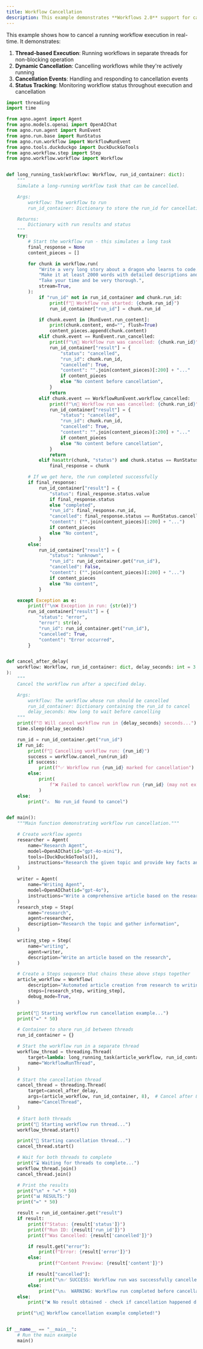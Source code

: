 ```yaml
---
title: Workflow Cancellation
description: This example demonstrates **Workflows 2.0** support for cancelling running workflow executions, including thread-based cancellation and handling cancelled responses.
---
```


This example shows how to cancel a running workflow execution in real-time. It demonstrates:

1. **Thread-based Execution**: Running workflows in separate threads for non-blocking operation
2. **Dynamic Cancellation**: Cancelling workflows while they're actively running
3. **Cancellation Events**: Handling and responding to cancellation events
4. **Status Tracking**: Monitoring workflow status throughout execution and cancellation

```python workflow_cancellation.py
import threading
import time

from agno.agent import Agent
from agno.models.openai import OpenAIChat
from agno.run.agent import RunEvent
from agno.run.base import RunStatus
from agno.run.workflow import WorkflowRunEvent
from agno.tools.duckduckgo import DuckDuckGoTools
from agno.workflow.step import Step
from agno.workflow.workflow import Workflow


def long_running_task(workflow: Workflow, run_id_container: dict):
    """
    Simulate a long-running workflow task that can be cancelled.

    Args:
        workflow: The workflow to run
        run_id_container: Dictionary to store the run_id for cancellation

    Returns:
        Dictionary with run results and status
    """
    try:
        # Start the workflow run - this simulates a long task
        final_response = None
        content_pieces = []

        for chunk in workflow.run(
            "Write a very long story about a dragon who learns to code. "
            "Make it at least 2000 words with detailed descriptions and dialogue. "
            "Take your time and be very thorough.",
            stream=True,
        ):
            if "run_id" not in run_id_container and chunk.run_id:
                print(f"🚀 Workflow run started: {chunk.run_id}")
                run_id_container["run_id"] = chunk.run_id

            if chunk.event in [RunEvent.run_content]:
                print(chunk.content, end="", flush=True)
                content_pieces.append(chunk.content)
            elif chunk.event == RunEvent.run_cancelled:
                print(f"\n🚫 Workflow run was cancelled: {chunk.run_id}")
                run_id_container["result"] = {
                    "status": "cancelled",
                    "run_id": chunk.run_id,
                    "cancelled": True,
                    "content": "".join(content_pieces)[:200] + "..."
                    if content_pieces
                    else "No content before cancellation",
                }
                return
            elif chunk.event == WorkflowRunEvent.workflow_cancelled:
                print(f"\n🚫 Workflow run was cancelled: {chunk.run_id}")
                run_id_container["result"] = {
                    "status": "cancelled",
                    "run_id": chunk.run_id,
                    "cancelled": True,
                    "content": "".join(content_pieces)[:200] + "..."
                    if content_pieces
                    else "No content before cancellation",
                }
                return
            elif hasattr(chunk, "status") and chunk.status == RunStatus.completed:
                final_response = chunk

        # If we get here, the run completed successfully
        if final_response:
            run_id_container["result"] = {
                "status": final_response.status.value
                if final_response.status
                else "completed",
                "run_id": final_response.run_id,
                "cancelled": final_response.status == RunStatus.cancelled,
                "content": ("".join(content_pieces)[:200] + "...")
                if content_pieces
                else "No content",
            }
        else:
            run_id_container["result"] = {
                "status": "unknown",
                "run_id": run_id_container.get("run_id"),
                "cancelled": False,
                "content": ("".join(content_pieces)[:200] + "...")
                if content_pieces
                else "No content",
            }

    except Exception as e:
        print(f"\n❌ Exception in run: {str(e)}")
        run_id_container["result"] = {
            "status": "error",
            "error": str(e),
            "run_id": run_id_container.get("run_id"),
            "cancelled": True,
            "content": "Error occurred",
        }


def cancel_after_delay(
    workflow: Workflow, run_id_container: dict, delay_seconds: int = 3
):
    """
    Cancel the workflow run after a specified delay.

    Args:
        workflow: The workflow whose run should be cancelled
        run_id_container: Dictionary containing the run_id to cancel
        delay_seconds: How long to wait before cancelling
    """
    print(f"⏰ Will cancel workflow run in {delay_seconds} seconds...")
    time.sleep(delay_seconds)

    run_id = run_id_container.get("run_id")
    if run_id:
        print(f"🚫 Cancelling workflow run: {run_id}")
        success = workflow.cancel_run(run_id)
        if success:
            print(f"✅ Workflow run {run_id} marked for cancellation")
        else:
            print(
                f"❌ Failed to cancel workflow run {run_id} (may not exist or already completed)"
            )
    else:
        print("⚠️  No run_id found to cancel")


def main():
    """Main function demonstrating workflow run cancellation."""

    # Create workflow agents
    researcher = Agent(
        name="Research Agent",
        model=OpenAIChat(id="gpt-4o-mini"),
        tools=[DuckDuckGoTools()],
        instructions="Research the given topic and provide key facts and insights.",
    )

    writer = Agent(
        name="Writing Agent",
        model=OpenAIChat(id="gpt-4o"),
        instructions="Write a comprehensive article based on the research provided. Make it engaging and well-structured.",
    )
    research_step = Step(
        name="research",
        agent=researcher,
        description="Research the topic and gather information",
    )

    writing_step = Step(
        name="writing",
        agent=writer,
        description="Write an article based on the research",
    )

    # Create a Steps sequence that chains these above steps together
    article_workflow = Workflow(
        description="Automated article creation from research to writing",
        steps=[research_step, writing_step],
        debug_mode=True,
    )

    print("🚀 Starting workflow run cancellation example...")
    print("=" * 50)

    # Container to share run_id between threads
    run_id_container = {}

    # Start the workflow run in a separate thread
    workflow_thread = threading.Thread(
        target=lambda: long_running_task(article_workflow, run_id_container),
        name="WorkflowRunThread",
    )

    # Start the cancellation thread
    cancel_thread = threading.Thread(
        target=cancel_after_delay,
        args=(article_workflow, run_id_container, 8),  # Cancel after 8 seconds
        name="CancelThread",
    )

    # Start both threads
    print("🏃 Starting workflow run thread...")
    workflow_thread.start()

    print("🏃 Starting cancellation thread...")
    cancel_thread.start()

    # Wait for both threads to complete
    print("⌛ Waiting for threads to complete...")
    workflow_thread.join()
    cancel_thread.join()

    # Print the results
    print("\n" + "=" * 50)
    print("📊 RESULTS:")
    print("=" * 50)

    result = run_id_container.get("result")
    if result:
        print(f"Status: {result['status']}")
        print(f"Run ID: {result['run_id']}")
        print(f"Was Cancelled: {result['cancelled']}")

        if result.get("error"):
            print(f"Error: {result['error']}")
        else:
            print(f"Content Preview: {result['content']}")

        if result["cancelled"]:
            print("\n✅ SUCCESS: Workflow run was successfully cancelled!")
        else:
            print("\n⚠️  WARNING: Workflow run completed before cancellation")
    else:
        print("❌ No result obtained - check if cancellation happened during streaming")

    print("\n🏁 Workflow cancellation example completed!")


if __name__ == "__main__":
    # Run the main example
    main()
```